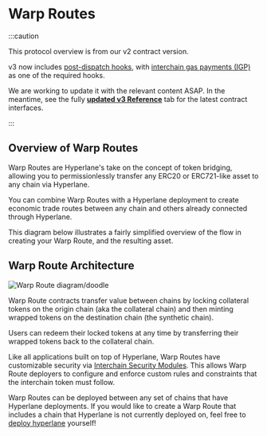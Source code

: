 # Warp Routes

:::caution

This protocol overview is from our v2 contract version. 

v3 now includes [post-dispatch hooks](../reference/hooks/overview.mdx), with [interchain gas payments (IGP)](../reference/hooks/interchain-gas.mdx) as one of the required hooks. 

We are working to update it with the relevant content ASAP. In the meantime, see the fully [**updated v3 Reference**](../reference/messaging/messaging-interface.mdx) tab for the latest contract interfaces.

:::

## Overview of Warp Routes

Warp Routes are Hyperlane's take on the concept of token bridging, allowing you to permissionlessly transfer any ERC20 or ERC721-like asset to any chain via Hyperlane.

You can combine Warp Routes with a Hyperlane deployment to create economic trade routes between any chain and others already connected through Hyperlane.

This diagram below illustrates a fairly simplified overview of the flow in creating your Warp Route, and the resulting asset.

## Warp Route Architecture

![Warp Route diagram/doodle](../../static/img/warpcontractdiagram.png)

Warp Route contracts transfer value between chains by locking collateral tokens on the origin chain (aka the collateral chain) and then minting wrapped tokens on the destination chain (the synthetic chain).

Users can redeem their locked tokens at any time by transferring their wrapped tokens back to the collateral chain.

Like all applications built on top of Hyperlane, Warp Routes have customizable security via [Interchain Security Modules](../protocol/ISM/modular-security.mdx). This allows Warp Route deployers to configure and enforce custom rules and constraints that the interchain token must follow.

Warp Routes can be deployed between any set of chains that have Hyperlane deployments. If you would like to create a Warp Route that includes a chain that Hyperlane is not currently deployed on, feel free to [deploy hyperlane](../deploy-hyperlane.mdx) yourself!
